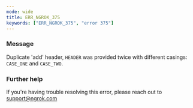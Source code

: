 ```yaml
---
mode: wide
title: ERR_NGROK_375
keywords: ["ERR_NGROK_375", "error 375"]
---
```



### Message

Duplicate 'add' header, `HEADER` was provided twice with different casings: `CASE_ONE` and `CASE_TWO`.

<ErrorDetails />

### Further help

If you're having trouble resolving this error, please reach out to [support@ngrok.com](mailto:support@ngrok.com?subject=Help%20with%20ERR_NGROK_375)
